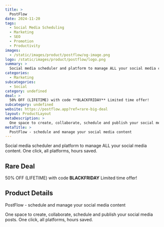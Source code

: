 ```yaml
---
title: >
  PostFlow
date: 2024-11-20
tags:
  - Social Media Scheduling
  - Marketing
  - SEO
  - Promotion
  - Productivity
images:
  - /static/images/product/postflow/og-image.png
logo: /static/images/product/postflow/logo.png
summary: >
  Social media scheduler and platform to manage ALL your social media content. One click, all platforms, hours saved.
categories:
  - Marketing
subcategories:
  - Social
category: undefined
deal: >
  50% OFF (LIFETIME) with code **BLACKFRIDAY** Limited time offer!
subcategory: undefined
website: https://postflow.app?ref=rare-big-deal
layout: ProductLayout
metaDescription: >
  One space to create, collaborate, schedule and publish your social media posts. One click, all platforms, hours saved.
metaTitle: >
  PostFlow - schedule and manage your social media content
---
```

Social media scheduler and platform to manage ALL your social media content. One click, all platforms, hours saved.

## Rare Deal

50% OFF (LIFETIME) with code **BLACKFRIDAY** Limited time offer!

## Product Details
PostFlow - schedule and manage your social media content

One space to create, collaborate, schedule and publish your social media posts. One click, all platforms, hours saved.
